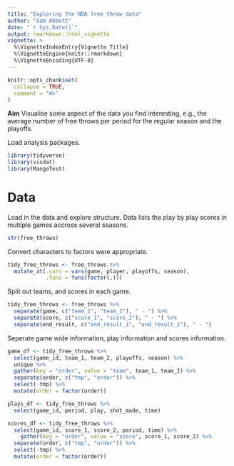 ```yaml
---
title: "Exploring the NBA free throw data"
author: "Sam Abbott"
date: "`r Sys.Date()`"
output: rmarkdown::html_vignette
vignette: >
  %\VignetteIndexEntry{Vignette Title}
  %\VignetteEngine{knitr::rmarkdown}
  %\VignetteEncoding{UTF-8}
---
```


```r
knitr::opts_chunk$set(
  collapse = TRUE,
  comment = "#>"
)
```


**Aim** Visualise some aspect of the data you find interesting, e.g., the average number of free throws per period for the regular season and the playoffs.

Load analysis packages.

```r
library(tidyverse)
library(visdat)
library(MangoTest)
```

# Data 

Load in the data and explore structure. Data lists the play by play scores in multiple games accross several seasons.

```r
str(free_throws)
```

Convert characters to factors were appropriate.

```r
tidy_free_throws <- free_throws %>% 
  mutate_at(.vars = vars(game, player, playoffs, season), 
            .funs = funs(factor(.)))
```

Split out teams, and scores in each game.

```r
tidy_free_throws <- free_throws %>% 
  separate(game, c("team_1", "team_2"), " - ") %>% 
  separate(score, c("score_1", "score_2"), " - ") %>% 
  separate(end_result, c("end_result_1", "end_result_2"), " - ")
```



Seperate game wide information, play information and scores information.

```r
game_df <- tidy_free_throws %>% 
  select(game_id, team_1, team_2, playoffs, season) %>% 
  unique %>% 
  gather(key = "order", value = "team", team_1, team_2) %>% 
  separate(order, c("tmp", "order")) %>% 
  select(-tmp) %>% 
  mutate(order = factor(order))

plays_df <- tidy_free_throws %>% 
  select(game_id, period, play, shot_made, time)

scores_df <- tidy_free_throws %>% 
  select(game_id, score_1, score_2, period, time) %>% 
    gather(key = "order", value = "score", score_1, score_2) %>% 
  separate(order, c("tmp", "order")) %>% 
  select(-tmp) %>% 
  mutate(order = factor(order))
```

